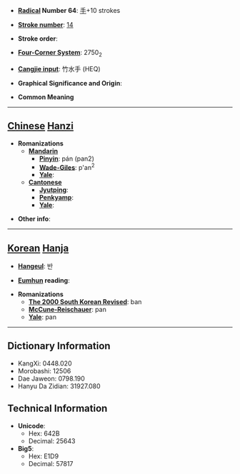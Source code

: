 * '''[[Wiktionary:Chinese radical index| Radical]] Number 64''': [[Wiktionary:Chinese radical index 手|手]]+10 strokes

* '''[[Wiktionary:Chinese total strokes index|Stroke number]]''': [[Wiktionary:Chinese total strokes index 14|14]]

* '''Stroke order''': 

* '''[[Wiktionary:Chinese four corner index|Four-Corner System]]''': 2750<sub>2</sub>

* '''[[Wiktionary:Chinese Cangjie index|Cangjie input]]''': 竹水手 (HEQ)

* '''Graphical Significance and Origin''': 

* '''Common Meaning'''

----

== [[Chinese]] [[Hanzi]] ==

* '''Romanizations'''
** '''[[Mandarin]]'''
*** '''[[Pinyin]]''': pán (pan2)
*** '''[[Wade-Giles]]''': p'an<sup>2</sup>
*** '''[[Yale]]''': 
** '''[[Cantonese]]'''
*** '''[[Jyutping]]''':
*** '''[[Penkyamp]]''': 
*** '''[[Yale]]''': 

* '''Other info''': 

----

== [[Korean]] [[Hanja]] ==

* '''[[Hangeul]]''': 반

* '''[[Eumhun]] reading''': 

* '''Romanizations'''
** '''[[The 2000 South Korean Revised Romanization|The 2000 South Korean Revised]]''': ban
** '''[[McCune-Reischauer]]''': pan
** '''[[Yale]]''': pan

----

== Dictionary Information ==

* KangXi: 0448.020
* Morobashi: 12506
* Dae Jaweon: 0798.190
* Hanyu Da Zidian: 31927.080

== Technical Information ==

* '''Unicode''':
** Hex: 642B
** Decimal: 25643
* '''Big5''':
** Hex: E1D9
** Decimal: 57817